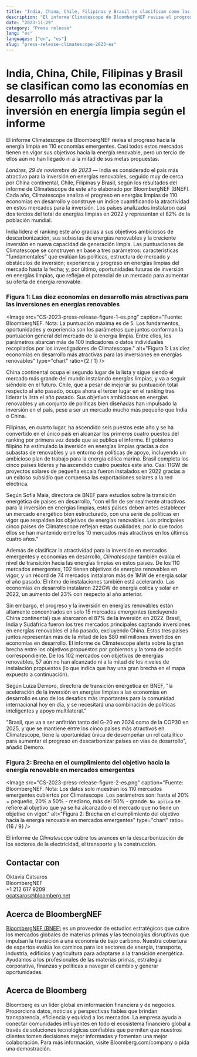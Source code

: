 ```yaml
---
title: "India, China, Chile, Filipinas y Brasil se clasifican como las economías en desarrollo más atractivas par la inversión en energía limpia según el informe"
description: "El informe Climatescope de BloombergNEF revisa el progreso hacia la energía limpia en 110 economías emergentes"
date: "2023-11-29"
category: "Press release"
lang: "es"
languages: ["en", "es"]
slug: "press-release-climatescope-2023-es"
---
```


# India, China, Chile, Filipinas y Brasil se clasifican como las economías en desarrollo más atractivas par la inversión en energía limpia según el informe

El informe Climatescope de BloombergNEF revisa el progreso hacia la energía limpia en 110 economías emergentes. Casi todos estos mercados tienen en vigor sus objetivos hacia la energía renovable, pero un tercio de ellos aún no han llegado ni a la mitad de sus metas propuestas.

_Londres, 29 de noviembre de 2023_ — India es considerado el país más atractivo para la inversión en energías renovables, seguido muy de cerca por China continental, Chile, Filipinas y Brasil, según los resultados del informe de Climatescope de este año elaborado por BloombergNEF (BNEF). Cada año, Climatescope analiza el progreso en energías limpias de 110 economías en desarrollo y construye un índice cuantificando la atractividad en estos mercados para la inversión. Los países analizados instalaron casi dos tercios del total de energías limpias en 2022 y representan el 82% de la población mundial.

India lidera el ranking este año gracias a sus objetivos ambiciosos de descarbonización, sus subastas de energías renovables y la creciente inversión en nueva capacidad de generación limpia. Las puntuaciones de Climatescope se construyen en base a tres parámetros: características “fundamentales” que evalúan las políticas, estructura de mercado y obstáculos de inversión; experiencia y progreso en energías limpias del mercado hasta la fecha; y, por último, oportunidades futuras de inversión en energías limpias, que reflejan el potencial de un mercado para aumentar su oferta de energía renovable.

### Figura 1: Las diez economías en desarrollo más atractivas para las inversiones en energías renovables

<Image
  src="CS-2023-press-release-figure-1-es.png"
  caption="Fuente: BloombergNEF. Nota: La puntuación máxima es de 5. Los fundamentos, oportunidades y experiencia son los parámetros que juntos conforman la puntuación general del mercado de la energía limpia. Entre ellos, los parámetros abarcan más de 100 indicadores o datos individuales recopilados por los investigadores de Climatescope."
  alt="Figura 1: Las diez economías en desarrollo más atractivas para las inversiones en energías renovables"
  type="chart"
  ratio={2 / 1}
/>

China continental ocupa el segundo lugar de la lista y sigue siendo el mercado más grande del mundo instalando energías limpias, y va a seguir siéndolo en el futuro. Chile, que a pesar de mejorar su puntuación total respecto al año pasado, ocupa ahora el tercer lugar en el ranking tras liderar la lista el año pasado. Sus objetivos ambiciosos en energías renovables y un conjunto de políticas bien diseñadas han impulsado la inversión en el país, pese a ser un mercado mucho más pequeño que India o China.

Filipinas, en cuarto lugar, ha ascendido seis puestos este año y se ha convertido en el único país en alcanzar los primeros cuatro puestos del ranking por primera vez desde que se publica el informe. El gobierno filipino ha estimulado la inversión en energías limpias gracias a dos subastas de renovables y un entorno de políticas de apoyo, incluyendo un ambicioso plan de trabajo para la energía eólica marina. Brasil completa los cinco países líderes y ha ascendido cuatro puestos este año. Casi 11GW de proyectos solares de pequeña escala fueron instalados en 2022 gracias a un exitoso subsidio que compensa las exportaciones solares a la red eléctrica.

Según Sofia Maia, directora de BNEF para estudios sobre la transición energética de países en desarrollo, "con el fin de ser realmente atractivos para la inversión en energías limpias, estos países deben antes establecer un mercado energético bien estructurado, con una serie de políticas en vigor que respalden los objetivos de energías renovables. Los principales cinco países de Climatescope reflejan estas cualidades, por lo que todos ellos se han mantenido entre los 10 mercados más atractivos en los últimos cuatro años."

Además de clasificar la atractividad para la inversión en mercados emergentes y economías en desarrollo, _Climatescope_ también evalúa el nivel de transición hacia las energías limpias en estos países. De los 110 mercados emergentes, 102 tienen objetivos de energías renovables en vigor, y un récord de 74 mercados instalaron más de 1MW de energía solar el año pasado. El ritmo de instalaciones también está acelerando. Las economías en desarrollo instalaron 222GW de energía eólica y solar en 2022, un aumento del 23% con respecto al año anterior.

Sin embargo, el progreso y la inversión en energías renovables están altamente concentrados en solo 15 mercados emergentes (excluyendo China continental) que abarcaron el 87% de la inversión en 2022. Brasil, India y Sudáfrica fueron los tres mercados principales captando inversiones en energías renovables el año pasado, excluyendo China. Estos tres países juntos representan más de la mitad de los $80 mil millones invertidos en economías en desarrollo. El informe de Climatescope alerta sobre la gran brecha entre los objetivos propuestos por gobiernos y la toma de acción correspondiente. De los 102 mercados con objetivos de energías renovables, 57 aún no han alcanzado ni a la mitad de los niveles de instalación propuestos (lo que indica que hay una gran brecha en el mapa expuesto a continuación).

Según Luiza Demoro, directora de transición energética en BNEF, "la aceleración de la inversión en energías limpias a las economías en desarrollo es uno de los desafíos más importantes para la comunidad internacional hoy en día, y se necesitará una combinación de políticas inteligentes y apoyo multilateral.”

"Brasil, que va a ser anfitrión tanto del G-20 en 2024 como de la COP30 en 2025, y que se mantiene entre los cinco países más atractivos en Climatescope, tiene la oportunidad única de desempeñar un rol catalítico para aumentar el progreso en descarbonizar países en vías de desarrollo", añadió Demoro.

### Figura 2: Brecha en el cumplimiento del objetivo hacia la energía renovable en mercados emergentes

<Image
  src="CS-2023-press-release-figure-2-es.png"
  caption="Fuente: BloombergNEF. Nota: Los datos solo muestran los 110 mercados emergentes cubiertos por Climatescope. Los parámetros son: hasta el 20% = pequeño, 20% a 50% - mediano, más del 50% - grande. `No aplica` se refiere al objetivo que ya se ha alcanzado o el mercado que no tiene un objetivo en vigor."
  alt="Figura 2: Brecha en el cumplimiento del objetivo hacia la energía renovable en mercados emergentes"
  type="chart"
  ratio={16 / 9}
/>

El informe de _Climatescope_ cubre los avances en la descarbonización de los sectores de la electricidad, el transporte y la construcción. 

## Contactar con

Oktavia Catsaros <br />
BloombergNEF <br />
+1 212 617 9209 <br />
[ocatsaros@bloomberg.net](mailto:ocatsaros@bloomberg.net)

## Acerca de BloombergNEF

[BloombergNEF (BNEF)](https://about.bnef.com/) es un proveedor de estudios estratégicos que cubre los mercados globales de materias primas y las tecnologías disruptivas que impulsan la transición a una economía de bajo carbono. Nuestra cobertura de expertos evalúa los caminos para los sectores de energía, transporte, industria, edificios y agricultura para adaptarse a la transición energética. Ayudamos a los profesionales de las materias primas, estrategia corporativa, finanzas y políticas a navegar el cambio y generar oportunidades.

## Acerca de Bloomberg

Bloomberg es un líder global en información financiera y de negocios. Proporciona datos, noticias y perspectivas fiables que brindan transparencia, eficiencia y equidad a los mercados. La empresa ayuda a conectar comunidades influyentes en todo el ecosistema financiero global a través de soluciones tecnológicas confiables que permiten que nuestros clientes tomen decisiones mejor informadas y fomentan una mejor colaboración. Para más información, visite Bloomberg.com/company o pida una demostración.